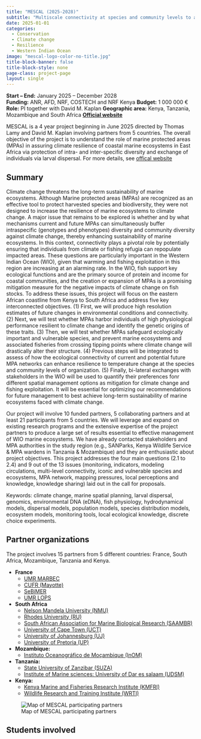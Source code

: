```yaml
---
title: "MESCAL (2025-2028)"
subtitle: "Multiscale connectivity at species and community levels to achieve conservation goals under climate change in the Western Indian Ocean"
date: 2025-01-01
categories:
  - Conservation
  - Climate change
  - Resilience
  - Western Indian Ocean
image: "mescal-logo-color-no-title.jpg"
title-block-banner: false
title-block-style: none
page-class: project-page
layout: single
---
```


::: {.project-meta}
**Start – End:** January 2025 – December 2028  
**Funding:** ANR, AFD, NRF, COSTECH and NRF Kenya 
**Budget:** 1 000 000 €  
**Role:** PI together with David M. Kaplan
**Geographic area:** Kenya, Tanzania, Mozambique and South Africa
**[Official website](https://www.mescal-project.org/)**
:::

MESCAL is a 4 year project beginning in June 2025 directed by Thomas Lamy and David M. Kaplan involving partners from 5 countries. The overall objective of the project is to understand the role of marine protected areas (MPAs) in assuring climate resilience of coastal marine ecosystems in East Africa via protection of intra- and inter-specific diversity and exchange of individuals via larval dispersal. For more details, see [offical website](https://www.mescal-project.org/)

## Summary
Climate change threatens the long-term sustainability of marine ecosystems. Although Marine protected areas (MPAs) are recognized as an effective tool to protect harvested species and biodiversity, they were not designed to increase the resilience of marine ecosystems to climate change. A major issue that remains to be explored is whether and by what mechanisms current and future MPAs can simultaneously buffer intraspecific (genotypes and phenotypes) diversity and community diversity against climate change, thereby enhancing sustainability of marine ecosystems. In this context, connectivity plays a pivotal role by potentially ensuring that individuals from climate or fishing refugia can repopulate impacted areas. These questions are particularly important in the Western Indian Ocean (WIO), given that warming and fishing exploitation in this region are increasing at an alarming rate. In the WIO, fish support key ecological functions and are the primary source of protein and income for coastal communities, and the creation or expansion of MPAs is a promising mitigation measure for the negative impacts of climate change on fish stocks. To address these issues, this project will focus on the eastern African coastline from Kenya to South Africa and address five key interconnected objectives. (1) First, we will produce high resolution estimates of future changes in environmental conditions and connectivity. (2) Next, we will test whether MPAs harbor individuals of high physiological performance resilient to climate change and identify the genetic origins of these traits. (3) Then, we will test whether MPAs safeguard ecologically important and vulnerable species, and prevent marine ecosystems and associated fisheries from crossing tipping points where climate change will drastically alter their structure. (4) Previous steps will be integrated to assess of how the ecological connectivity of current and potential future MPA networks can enhance resilience to temperature change at the species and community levels of organization. (5) Finally, bi-lateral exchanges with stakeholders in the WIO will be used to quantify their preferences fonr different spatial management options as mitigation for climate change and fishing exploitation. It will be essential for optimizing our recommendations for future management to best achieve long-term sustainability of marine ecosystems faced with climate change.

Our project will involve 10 funded partners, 5 collaborating partners and at least 21 participants from 5 countries. We will leverage and expand on existing research programs and the extensive expertise of the project partners to produce a large set of results essential to effective management of WIO marine ecosystems. We have already contacted stakeholders and MPA authorities in the study region (e.g., SANParks, Kenya Wildlife Service & MPA wardens in Tanzania & Mozambique) and they are enthusiastic about project objectives. This project addresses the four main questions (2.1 to 2.4) and 9 out of the 13 issues (monitoring, indicators, modeling circulations, multi-level connectivity, iconic and vulnerable species and ecosystems, MPA network, mapping pressures, local perceptions and knowledge, knowledge sharing) laid out in the call for proposals.

Keywords: climate change, marine spatial planning, larval dispersal, genomics, environmental DNA (eDNA), fish physiology, hydrodynamical models, dispersal models, population models, species distribution models, ecosystem models, monitoring tools, local ecological knowledge, discrete choice experiments.


## Partner organizations
The project involves 15 partners from 5 different countries: France, South Africa, Mozambique, Tanzania and Kenya.

- **France**
  - [UMR MARBEC](https://umr-marbec.fr/){target="_blank"}
  - [CUFR (Mayotte)](https://www.univ-mayotte.fr){target="_blank"}
  - [SeBiMER](https://sebimer.ifremer.fr/){target="_blank"}
  - [UMR LOPS](http://www.umr-lops.fr/){target="_blank"}
- **South Africa**
  - [Nelson Mandela University (NMU)](https://www.mandela.ac.za/){target="_blank"}
  - [Rhodes University (RU)](https://www.ru.ac.za/){target="_blank"}
  - [South African Association for Marine Biological Research (SAAMBR)](https://saambr.org.za/){target="_blank"}
  - [University of Cape Town (UCT)](https://uct.ac.za/){target="_blank"}
  - [University of Johannesburg (UJ)](https://www.uj.ac.za/){target="_blank"}
  - [University of Pretoria (UP)](https://www.up.ac.za/){target="_blank"}
- **Mozambique:**
  - [Instituto Oceanográfico de Moçambique (InOM)](https://mozambique.wcs.org/About-Us/News/ID/23632.aspx){target="_blank"}
- **Tanzania:**
  - [State University of Zanzibar (SUZA)](https://suza.ac.tz/){target="_blank"}
  - [Institute of Marine sciences: University of Dar es salaam (UDSM)](https://www.udsm.ac.tz/){target="_blank"}
- **Kenya:**
  - [Kenya Marine and Fisheries Research Institute (KMFRI)](https://www.kmfri.go.ke/){target="_blank"}
  - [Wildlife Research and Training Institute (WRTI)](https://wrti.go.ke/){target="_blank"}

![Map of MESCAL participating partners](mescal-partner-map.png)

## Students involved

